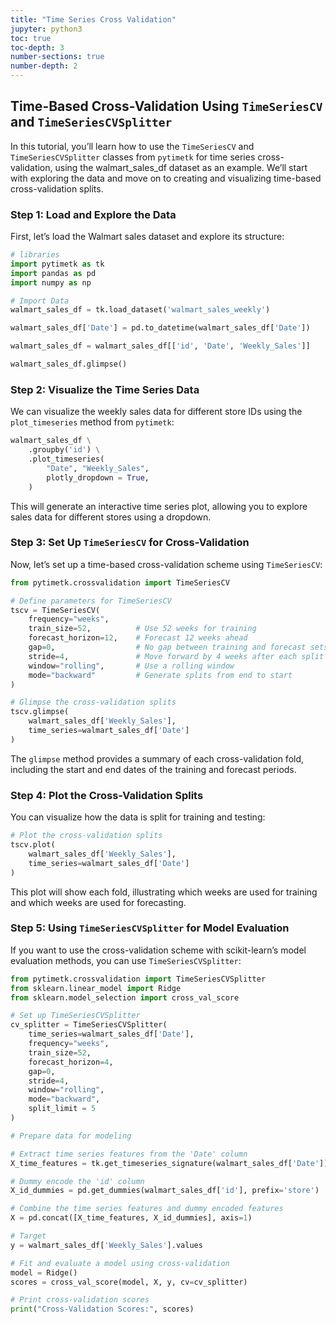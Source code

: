 ```yaml
---
title: "Time Series Cross Validation"
jupyter: python3
toc: true
toc-depth: 3
number-sections: true
number-depth: 2
---
```


## Time-Based Cross-Validation Using `TimeSeriesCV` and `TimeSeriesCVSplitter`

In this tutorial, you'll learn how to use the `TimeSeriesCV` and `TimeSeriesCVSplitter` classes from `pytimetk` for time series cross-validation, using the walmart_sales_df dataset as an example. We'll start with exploring the data and move on to creating and visualizing time-based cross-validation splits.

### Step 1: Load and Explore the Data

First, let's load the Walmart sales dataset and explore its structure:

```python
# libraries
import pytimetk as tk
import pandas as pd
import numpy as np

# Import Data
walmart_sales_df = tk.load_dataset('walmart_sales_weekly')

walmart_sales_df['Date'] = pd.to_datetime(walmart_sales_df['Date'])

walmart_sales_df = walmart_sales_df[['id', 'Date', 'Weekly_Sales']]

walmart_sales_df.glimpse()
```

### Step 2: Visualize the Time Series Data

We can visualize the weekly sales data for different store IDs using the `plot_timeseries` method from `pytimetk`:

```python
walmart_sales_df \
    .groupby('id') \
    .plot_timeseries(
        "Date", "Weekly_Sales",
        plotly_dropdown = True,
    )
```

This will generate an interactive time series plot, allowing you to explore sales data for different stores using a dropdown.

### Step 3: Set Up `TimeSeriesCV` for Cross-Validation

Now, let's set up a time-based cross-validation scheme using `TimeSeriesCV`:

```python
from pytimetk.crossvalidation import TimeSeriesCV

# Define parameters for TimeSeriesCV
tscv = TimeSeriesCV(
    frequency="weeks",
    train_size=52,          # Use 52 weeks for training
    forecast_horizon=12,    # Forecast 12 weeks ahead
    gap=0,                  # No gap between training and forecast sets
    stride=4,               # Move forward by 4 weeks after each split
    window="rolling",       # Use a rolling window
    mode="backward"         # Generate splits from end to start
)

# Glimpse the cross-validation splits
tscv.glimpse(
    walmart_sales_df['Weekly_Sales'], 
    time_series=walmart_sales_df['Date']
)
```

The `glimpse` method provides a summary of each cross-validation fold, including the start and end dates of the training and forecast periods.


### Step 4: Plot the Cross-Validation Splits

You can visualize how the data is split for training and testing:

```python
# Plot the cross-validation splits
tscv.plot(
    walmart_sales_df['Weekly_Sales'], 
    time_series=walmart_sales_df['Date']
)
```

This plot will show each fold, illustrating which weeks are used for training and which weeks are used for forecasting.

### Step 5: Using `TimeSeriesCVSplitter` for Model Evaluation

If you want to use the cross-validation scheme with scikit-learn's model evaluation methods, you can use `TimeSeriesCVSplitter`:


```python
from pytimetk.crossvalidation import TimeSeriesCVSplitter
from sklearn.linear_model import Ridge
from sklearn.model_selection import cross_val_score

# Set up TimeSeriesCVSplitter
cv_splitter = TimeSeriesCVSplitter(
    time_series=walmart_sales_df['Date'],
    frequency="weeks",
    train_size=52,
    forecast_horizon=4,
    gap=0,
    stride=4,
    window="rolling",
    mode="backward",
    split_limit = 5
)

# Prepare data for modeling

# Extract time series features from the 'Date' column
X_time_features = tk.get_timeseries_signature(walmart_sales_df['Date']).drop('Date', axis=1)

# Dummy encode the 'id' column
X_id_dummies = pd.get_dummies(walmart_sales_df['id'], prefix='store')

# Combine the time series features and dummy encoded features
X = pd.concat([X_time_features, X_id_dummies], axis=1)

# Target
y = walmart_sales_df['Weekly_Sales'].values    

# Fit and evaluate a model using cross-validation
model = Ridge()
scores = cross_val_score(model, X, y, cv=cv_splitter)

# Print cross-validation scores
print("Cross-Validation Scores:", scores)
```